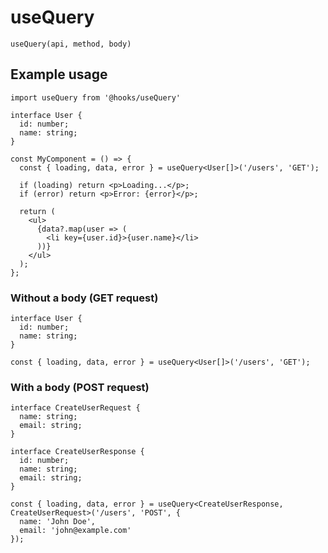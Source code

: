 
<Meta title="Developers/Hooks/useQuery" />

# useQuery

```
useQuery(api, method, body)
```

## Example usage

```
import useQuery from '@hooks/useQuery'

interface User {
  id: number;
  name: string;
}

const MyComponent = () => {
  const { loading, data, error } = useQuery<User[]>('/users', 'GET');

  if (loading) return <p>Loading...</p>;
  if (error) return <p>Error: {error}</p>;

  return (
    <ul>
      {data?.map(user => (
        <li key={user.id}>{user.name}</li>
      ))}
    </ul>
  );
};
```

### Without a body (GET request)

```
interface User {
  id: number;
  name: string;
}

const { loading, data, error } = useQuery<User[]>('/users', 'GET');
```

### With a body (POST request)

```
interface CreateUserRequest {
  name: string;
  email: string;
}

interface CreateUserResponse {
  id: number;
  name: string;
  email: string;
}

const { loading, data, error } = useQuery<CreateUserResponse, CreateUserRequest>('/users', 'POST', {
  name: 'John Doe',
  email: 'john@example.com'
});
```